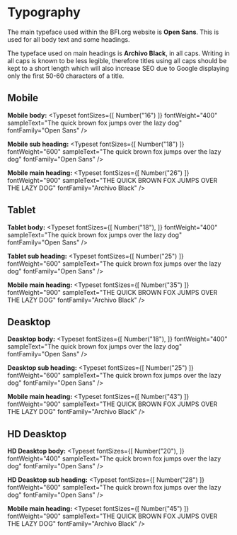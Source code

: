 
<Meta title="Docs|Visual Language/Typography" />

# Typography

The main typeface used within the BFI.org website is **Open Sans**. This is used for all body text and some headings.

The typeface used on main headings is **Archivo Black**, in all caps. Writing in all caps is known to be less legible, therefore titles using all caps should be kept to a short length which will also increase SEO due to Google displaying only the first 50-60 characters of a title. 


## Mobile

**Mobile body:**
<Typeset
    fontSizes={[
        Number("16")
    ]}
    fontWeight="400"
    sampleText="The quick brown fox jumps over the lazy dog"
    fontFamily="Open Sans"
/>

**Mobile sub heading:**
<Typeset
    fontSizes={[
        Number("18")
    ]}
    fontWeight="600"
    sampleText="The quick brown fox jumps over the lazy dog"
    fontFamily="Open Sans"
/>

**Mobile main heading:**
<Typeset
    fontSizes={[
        Number("26")
    ]}
    fontWeight="900"
    sampleText="THE QUICK BROWN FOX JUMPS OVER THE LAZY DOG"
    fontFamily="Archivo Black"
/>





## Tablet

**Tablet body:**
<Typeset
    fontSizes={[
        Number("18"),
    ]}
    fontWeight="400"
    sampleText="The quick brown fox jumps over the lazy dog"
    fontFamily="Open Sans"
/>

**Tablet sub heading:**
<Typeset
    fontSizes={[
        Number("25")
    ]}
    fontWeight="600"
    sampleText="The quick brown fox jumps over the lazy dog"
    fontFamily="Open Sans"
/>

**Mobile main heading:**
<Typeset
    fontSizes={[
        Number("35")
    ]}
    fontWeight="900"
    sampleText="THE QUICK BROWN FOX JUMPS OVER THE LAZY DOG"
    fontFamily="Archivo Black"
/>





## Deasktop 

**Deasktop body:**
<Typeset
    fontSizes={[
        Number("18"),
    ]}
    fontWeight="400"
    sampleText="The quick brown fox jumps over the lazy dog"
    fontFamily="Open Sans"
/>


**Deasktop sub heading:**
<Typeset
    fontSizes={[
        Number("25")
    ]}
    fontWeight="600"
    sampleText="The quick brown fox jumps over the lazy dog"
    fontFamily="Open Sans"
/>

**Mobile main heading:**
<Typeset
    fontSizes={[
        Number("43")
    ]}
    fontWeight="900"
    sampleText="THE QUICK BROWN FOX JUMPS OVER THE LAZY DOG"
    fontFamily="Archivo Black"
/>





## HD Deasktop 

**HD Deasktop body:**
<Typeset
    fontSizes={[
        Number("20"),
    ]}
    fontWeight="400"
    sampleText="The quick brown fox jumps over the lazy dog"
    fontFamily="Open Sans"
/>

**HD Deasktop sub heading:**
<Typeset
    fontSizes={[
        Number("28")
    ]}
    fontWeight="600"
    sampleText="The quick brown fox jumps over the lazy dog"
    fontFamily="Open Sans"
/>

**Mobile main heading:**
<Typeset
    fontSizes={[
        Number("45")
    ]}
    fontWeight="900"
    sampleText="THE QUICK BROWN FOX JUMPS OVER THE LAZY DOG"
    fontFamily="Archivo Black"
/>